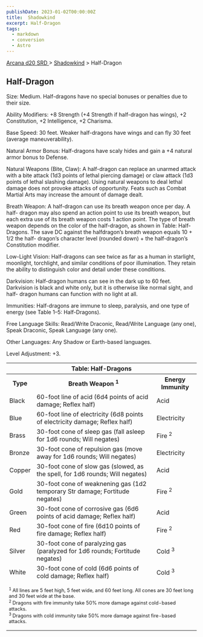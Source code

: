 ```yaml
---
publishDate: 2023-01-02T00:00:00Z
title:  Shadowkind
excerpt: Half-Dragon
tags:
  - markdown
  - conversion
  - Astro
---
```


[ Arcana d20 SRD ](/#arcanaD20) > [ Shadowkind](arcana-d20-srd-shadowkind-index) > Half-Dragon

##  Half-Dragon

Size: Medium. Half-dragons have no special bonuses or penalties due to their
size.

Ability Modifiers: +8 Strength (+4 Strength if half-dragon has wings), +2
Constitution, +2 Intelligence, +2 Charisma.

Base Speed: 30 feet. Weaker half-dragons have wings and can fly 30 feet
(average maneuverability).

Natural Armor Bonus: Half-dragons have scaly hides and gain a +4 natural armor
bonus to Defense.

Natural Weapons (Bite, Claw): A half-dragon can replace an unarmed attack with
a bite attack (1d3 points of lethal piercing damage) or claw attack (1d3
points of lethal slashing damage). Using natural weapons to deal lethal damage
does not provoke attacks of opportunity. Feats such as Combat Martial Arts may
increase the amount of damage dealt.

Breath Weapon: A half-dragon can use its breath weapon once per day. A half-
dragon may also spend an action point to use its breath weapon, but each extra
use of its breath weapon costs 1 action point. The type of breath weapon
depends on the color of the half-dragon, as shown in Table: Half-Dragons. The
save DC against the halfdragon’s breath weapon equals 10 + 1/2 the half-
dragon’s character level (rounded down) + the half-dragon’s Constitution
modifier.

Low-Light Vision: Half-dragons can see twice as far as a human in starlight,
moonlight, torchlight, and similar conditions of poor illumination. They
retain the ability to distinguish color and detail under these conditions.

Darkvision: Half-dragon humans can see in the dark up to 60 feet. Darkvision
is black and white only, but it is otherwise like normal sight, and half-
dragon humans can function with no light at all.

Immunities: Half-dragons are immune to sleep, paralysis, and one type of
energy (see Table 1–5: Half-Dragons).

Free Language Skills: Read/Write Draconic, Read/Write Language (any one),
Speak Draconic, Speak Language (any one).

Other Languages: Any Shadow or Earth-based languages.

Level Adjustment: +3.


<table> <tr> <th colspan="3"> Table: Half-Dragons </th> </tr> <tr> <th> Type </th> <th> Breath Weapon <sup> 1 <sup> </sup> </sup> </th> <th> Energy Immunity </th> </tr> <tr> <td> Black </td> <td> 60-foot line of acid (6d4 points of acid damage; Reflex half) </td> <td> Acid </td> </tr> <tr class="shaded"> <td> Blue </td> <td> 60-foot line of electricity (6d8 points of electricity damage; Reflex half) </td> <td> Electricity </td> </tr> <tr> <td> Brass </td> <td> 30-foot cone of sleep gas (fall asleep for 1d6 rounds; Will negates) </td> <td> Fire <sup> 2 </sup> </td> </tr> <tr class="shaded"> <td> Bronze </td> <td> 30-foot cone of repulsion gas (move away for 1d6 rounds; Will negates) </td> <td> Electricity </td> </tr> <tr> <td> Copper </td> <td> 30-foot cone of slow gas (slowed, as the spell, for 1d6 rounds; Will negates) </td> <td> Acid </td> </tr> <tr class="shaded"> <td> Gold </td> <td> 30-foot cone of weaknening gas (1d2 temporary Str damage; Fortitude negates) </td> <td> Fire <sup> 2 </sup> </td> </tr> <tr> <td> Green </td> <td> 30-foot cone of corrosive gas (6d6 points of acid damage; Reflex half) </td> <td> Acid </td> </tr> <tr class="shaded"> <td> Red </td> <td> 30-foot cone of fire (6d10 points of fire damage; Reflex half) </td> <td> Fire <sup> 2 </sup> </td> </tr> <tr> <td> Silver </td> <td> 30-foot cone of paralyzing gas (paralyzed for 1d6 rounds; Fortitude negates) </td> <td> Cold <sup> 3 </sup> </td> </tr> <tr class="shaded"> <td> White </td> <td> 30-foot cone of cold (6d6 points of cold damage; Reflex half) </td> <td> Cold <sup> 3 </sup> </td> </tr> <tr> <td colspan="3" style="text-align: left; font-size: .8em"> <p> <sup> 1 </sup> All lines are 5 feet high, 5 feet wide, and 60 feet long. All cones are 30 feet long and 30 feet wide at the base. <br/> <sup> 2 </sup> Dragons with fire immunity take 50% more damage against cold-based attacks. <br/> <sup> 3 </sup> Dragons with cold immunity take 50% more damage against fire-based attacks. </p> </td> </tr> </table>



